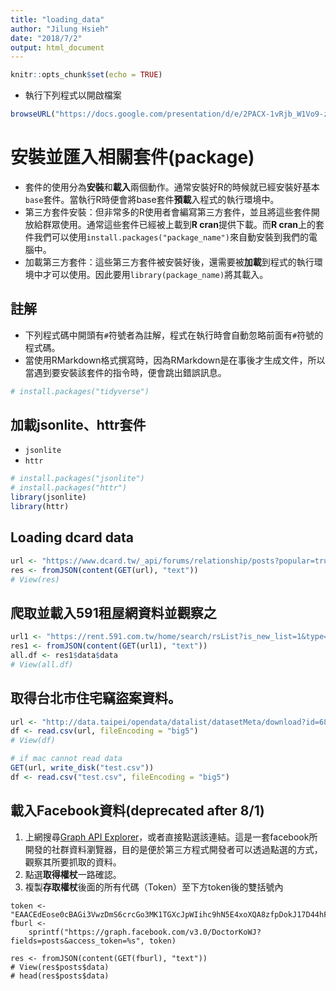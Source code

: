 ```yaml
---
title: "loading_data"
author: "Jilung Hsieh"
date: "2018/7/2"
output: html_document
---
```


```r
knitr::opts_chunk$set(echo = TRUE)
```


* 執行下列程式以開啟檔案
```r
browseURL("https://docs.google.com/presentation/d/e/2PACX-1vRjb_W1Vo9-zD9F4FmWOiB6K4ezkF6W64OKcX7bZD6ordKvOT-6LFoGi0le-HzT2ABKudDNhr_qKt2x/pub?start=false&loop=false&delayms=3000&slide=id.g2074c710b4_0_293")
```


# 安裝並匯入相關套件(package)
* 套件的使用分為**安裝**和**載入**兩個動作。通常安裝好R的時候就已經安裝好基本`base`套件。當執行R時便會將base套件**預載**入程式的執行環境中。
* 第三方套件安裝：但非常多的R使用者會編寫第三方套件，並且將這些套件開放給群眾使用。通常這些套件已經被上載到**R cran**提供下載。而**R cran**上的套件我們可以使用`install.packages("package_name")`來自動安裝到我們的電腦中。
* 加載第三方套件：這些第三方套件被安裝好後，還需要被**加載**到程式的執行環境中才可以使用。因此要用`library(package_name)`將其載入。


## 註解
* 下列程式碼中開頭有`#`符號者為註解，程式在執行時會自動忽略前面有`#`符號的程式碼。
* 當使用RMarkdown格式撰寫時，因為RMarkdown是在事後才生成文件，所以當遇到要安裝該套件的指令時，便會跳出錯誤訊息。
```r
# install.packages("tidyverse")
```





## 加載jsonlite、httr套件
* `jsonlite`
* `httr`

```r
# install.packages("jsonlite")
# install.packages("httr")
library(jsonlite)
library(httr)
```



## Loading dcard data

```r
url <- "https://www.dcard.tw/_api/forums/relationship/posts?popular=true"
res <- fromJSON(content(GET(url), "text"))
# View(res)
```




## 爬取並載入591租屋網資料並觀察之

```r
url1 <- "https://rent.591.com.tw/home/search/rsList?is_new_list=1&type=1&kind=2&searchtype=1&region=1"
res1 <- fromJSON(content(GET(url1), "text"))
all.df <- res1$data$data
# View(all.df)
```



## 取得台北市住宅竊盜案資料。
```r
url <- "http://data.taipei/opendata/datalist/datasetMeta/download?id=68785231-d6c5-47a1-b001-77eec70bec02&rid=34a4a431-f04d-474a-8e72-8d3f586db3df"
df <- read.csv(url, fileEncoding = "big5")
# View(df)

# if mac cannot read data
GET(url, write_disk("test.csv"))
df <- read.csv("test.csv", fileEncoding = "big5")

```


## 載入Facebook資料(deprecated after 8/1)

1. 上網搜尋[Graph API Explorer](https://developers.facebook.com/tools/explorer/)，或者直接點選該連結。這是一套facebook所開發的社群資料瀏覽器，目的是便於第三方程式開發者可以透過點選的方式，觀察其所要抓取的資料。
2. 點選**取得權杖**一路確認。
3. 複製**存取權杖**後面的所有代碼（Token）至下方token後的雙括號內

```
token <- "EAACEdEose0cBAGi3VwzDmS6crcGo3MK1TGXcJpWIihc9hN5E4xoXQA8zfpDokJ17D44hFLZCHwOgqpLSgH24Rv3ZBDq8ydLAf0MJYNsW18YfptjhqMNkVS3BRBjURbGQW40bOpXmnLqM7JDjiCLYypaSEB2xHKIfwNjDIjCHSNhXswTawoPVb3WKIlc65hTObuMVJVegZDZD"
fburl <-
	sprintf("https://graph.facebook.com/v3.0/DoctorKoWJ?fields=posts&access_token=%s", token)

res <- fromJSON(content(GET(fburl), "text"))
# View(res$posts$data)
# head(res$posts$data)
```

